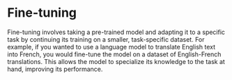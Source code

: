 # Fine-tuning

Fine-tuning involves taking a pre-trained model and adapting it to a specific task by continuing its training on a smaller, task-specific dataset. For example, if you wanted to use a language model to translate English text into French, you would fine-tune the model on a dataset of English-French translations. This allows the model to specialize its knowledge to the task at hand, improving its performance.